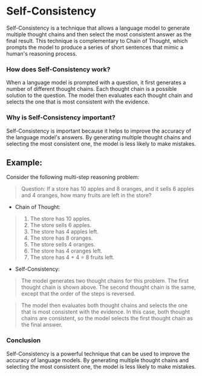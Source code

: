 # Self-Consistency

Self-Consistency is a technique that allows a language model to generate multiple thought chains and then select the most consistent answer as the final result. This technique is complementary to Chain of Thought, which prompts the model to produce a series of short sentences that mimic a human's reasoning process.

### How does Self-Consistency work?

When a language model is prompted with a question, it first generates a number of different thought chains. Each thought chain is a possible solution to the question. The model then evaluates each thought chain and selects the one that is most consistent with the evidence.

### Why is Self-Consistency important?

Self-Consistency is important because it helps to improve the accuracy of the language model's answers. By generating multiple thought chains and selecting the most consistent one, the model is less likely to make mistakes.

## Example:

Consider the following multi-step reasoning problem:

> Question: If a store has 10 apples and 8 oranges, and it sells 6 apples and 4 oranges, how many fruits are left in the store?

>

- Chain of Thought:

>

> 1. The store has 10 apples.
> 2. The store sells 6 apples.
> 3. The store has 4 apples left.
> 4. The store has 8 oranges.
> 5. The store sells 4 oranges.
> 6. The store has 4 oranges left.
> 7. The store has 4 + 4 = 8 fruits left.

>

- Self-Consistency:

>

> The model generates two thought chains for this problem. The first thought chain is shown above. The second thought chain is the same, except that the order of the steps is reversed.

>

> The model then evaluates both thought chains and selects the one that is most consistent with the evidence. In this case, both thought chains are consistent, so the model selects the first thought chain as the final answer.

### Conclusion

Self-Consistency is a powerful technique that can be used to improve the accuracy of language models. By generating multiple thought chains and selecting the most consistent one, the model is less likely to make mistakes.
